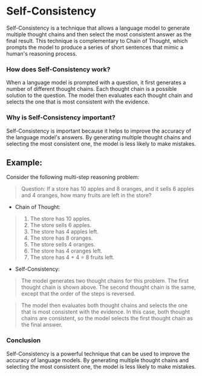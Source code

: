 # Self-Consistency

Self-Consistency is a technique that allows a language model to generate multiple thought chains and then select the most consistent answer as the final result. This technique is complementary to Chain of Thought, which prompts the model to produce a series of short sentences that mimic a human's reasoning process.

### How does Self-Consistency work?

When a language model is prompted with a question, it first generates a number of different thought chains. Each thought chain is a possible solution to the question. The model then evaluates each thought chain and selects the one that is most consistent with the evidence.

### Why is Self-Consistency important?

Self-Consistency is important because it helps to improve the accuracy of the language model's answers. By generating multiple thought chains and selecting the most consistent one, the model is less likely to make mistakes.

## Example:

Consider the following multi-step reasoning problem:

> Question: If a store has 10 apples and 8 oranges, and it sells 6 apples and 4 oranges, how many fruits are left in the store?

>

- Chain of Thought:

>

> 1. The store has 10 apples.
> 2. The store sells 6 apples.
> 3. The store has 4 apples left.
> 4. The store has 8 oranges.
> 5. The store sells 4 oranges.
> 6. The store has 4 oranges left.
> 7. The store has 4 + 4 = 8 fruits left.

>

- Self-Consistency:

>

> The model generates two thought chains for this problem. The first thought chain is shown above. The second thought chain is the same, except that the order of the steps is reversed.

>

> The model then evaluates both thought chains and selects the one that is most consistent with the evidence. In this case, both thought chains are consistent, so the model selects the first thought chain as the final answer.

### Conclusion

Self-Consistency is a powerful technique that can be used to improve the accuracy of language models. By generating multiple thought chains and selecting the most consistent one, the model is less likely to make mistakes.
